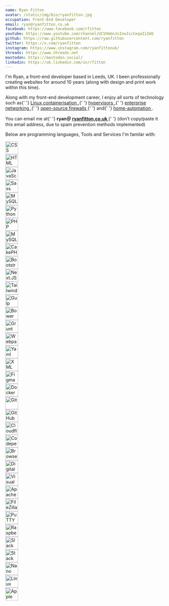 ```yaml
---
name: Ryan Fitton
avatar: /static/img/bio/ryanfitton.jpg
occupation: Front-End Developer
email: ryan@ryanfitton.co.uk
facebook: https://www.facebook.com/rfitton
youtube: https://www.youtube.com/channel/UCVXmGnJsInwJicCeqaZiZmQ
github: https://raw.githubusercontent.com/ryanfitton
twitter: https://x.com/ryanfitton
instagram: https://www.instagram.com/ryanfittonuk/
threads: https://www.threads.net
mastodon: https://mastodon.social/
linkedin: https://uk.linkedin.com/in/rfitton
---
```


<p>
  I'm Ryan, a front-end developer based in Leeds, UK. I been professionally creating websites for
  around 10 years (along with design and print work within this time).
</p>

<p>
  Along with my front-end development career, I enjoy all sorts of technology such as{' '}
  <a href="https://linuxcontainers.org/" target="_blank">
    Linux containerisation
  </a>
  ,{' '}
  <a href="https://www.proxmox.com/en/" target="_blank">
    hypervisors
  </a>
  ,{' '}
  <a href="https://ryanfitton.co.uk/blog/home-network-setup-whats-in-my-rack-2021/" target="_blank">
    enterprise networking
  </a>
  ,{' '}
  <a href="https://www.pfsense.org/" target="_blank">
    open-source firewalls
  </a>{' '}
  and{' '}
  <a
    href="https://ryanfitton.co.uk/blog/how-to-install-home-assistant-within-an-lxc-container/"
    target="_blank"
  >
    home-automation
  </a>
  .
</p>

<p>
  You can email me at{' '}
  <strong>
    ryan＠
    <a
      href="https://ryanfitton.co.uk"
      className="!text-typography-default no-underline dark:!text-typography-default-dark"
    >
      ryanfitton.co.uk
    </a>
  </strong>{' '}
  (don’t copy/paste it this email address, due to spam prevention methods implemented)
</p>

<p>Below are programming languages, Tools and Services I'm familar with:</p>

<div className="mb-16 mt-10 grid grid-cols-4 gap-4 text-center xl:grid-cols-6">
  <div>
    <img
      src="https://raw.githubusercontent.com/devicons/devicon/refs/heads/master/icons/css3/css3-plain-wordmark.svg"
      title="CSS3"
      alt="CSS"
      width="40"
      height="40"
    />
  </div>
  <div>
    <img
      src="https://raw.githubusercontent.com/devicons/devicon/refs/heads/master/icons/html5/html5-original.svg"
      title="HTML5"
      alt="HTML"
      width="40"
      height="40"
    />
  </div>
  <div>
    <img
      src="https://raw.githubusercontent.com/devicons/devicon/refs/heads/master/icons/javascript/javascript-original.svg"
      title="JavaScript"
      alt="JavaScript"
      width="40"
      height="40"
    />
  </div>
  <div>
    <img
      src="https://raw.githubusercontent.com/devicons/devicon/refs/heads/master/icons/sass/sass-original.svg"
      title="Sass"
      alt="Sass"
      width="40"
      height="40"
    />
  </div>
  <div>
    <img
      src="https://raw.githubusercontent.com/devicons/devicon/refs/heads/master/icons/mysql/mysql-original-wordmark.svg"
      title="MySQL"
      alt="MySQL"
      width="40"
      height="40"
    />
  </div>
  <div>
    <img
      src="https://raw.githubusercontent.com/devicons/devicon/refs/heads/master/icons/python/python-original.svg"
      title="Python"
      alt="Python"
      width="40"
      height="40"
    />
  </div>
  <div>
    <img
      src="https://raw.githubusercontent.com/devicons/devicon/refs/heads/master/icons/php/php-original.svg"
      title="PHP"
      alt="PHP"
      width="40"
      height="40"
    />
  </div>
  <div>
    <img
      src="https://raw.githubusercontent.com/devicons/devicon/refs/heads/master/icons/wordpress/wordpress-plain.svg"
      title="WordPress"
      alt="MySQL"
      width="40"
      height="40"
    />
  </div>
  <div>
    <img
      src="https://raw.githubusercontent.com/devicons/devicon/refs/heads/master/icons/cakephp/cakephp-original.svg"
      title="CakePHP"
      alt="CakePHP"
      width="40"
      height="40"
    />
  </div>
  <div>
    <img
      src="https://raw.githubusercontent.com/devicons/devicon/refs/heads/master/icons/bootstrap/bootstrap-original.svg"
      title="Bootstrap"
      alt="Bootstrap"
      width="40"
      height="40"
    />
  </div>
  <div>
    <img
      src="https://raw.githubusercontent.com/devicons/devicon/refs/heads/master/icons/nextjs/nextjs-original.svg"
      title="Next.JS"
      alt="Next.JS"
      width="40"
      height="40"
    />
  </div>
  <div>
    <img
      src="https://raw.githubusercontent.com/devicons/devicon/refs/heads/master/icons/tailwindcss/tailwindcss-original.svg"
      title="Tailwind CSS"
      alt="Tailwind CSS"
      width="40"
      height="40"
    />
  </div>
  <div>
    <img
      src="https://raw.githubusercontent.com/devicons/devicon/refs/heads/master/icons/gulp/gulp-plain.svg"
      title="Gulp"
      alt="Gulp"
      width="40"
      height="40"
    />
  </div>
  <div>
    <img
      src="https://raw.githubusercontent.com/devicons/devicon/refs/heads/master/icons/bower/bower-original.svg"
      title="Bower"
      alt="Bower"
      width="40"
      height="40"
    />
  </div>
  <div>
    <img
      src="https://raw.githubusercontent.com/devicons/devicon/refs/heads/master/icons/grunt/grunt-original.svg"
      title="Grunt"
      alt="Grunt"
      width="40"
      height="40"
    />
  </div>
  <div>
    <img
      src="https://raw.githubusercontent.com/devicons/devicon/refs/heads/master/icons/webpack/webpack-original.svg"
      title="Webpack"
      alt="Webpack"
      width="40"
      height="40"
    />
  </div>
  <div>
    <img
      src="https://raw.githubusercontent.com/devicons/devicon/refs/heads/master/icons/yaml/yaml-original.svg"
      title="Yaml"
      alt="Yaml"
      width="40"
      height="40"
    />
  </div>
  <div>
    <img
      src="https://raw.githubusercontent.com/devicons/devicon/refs/heads/master/icons/xml/xml-original.svg"
      title="XML"
      alt="XML"
      width="40"
      height="40"
    />
  </div>
  <div>
    <img
      src="https://raw.githubusercontent.com/devicons/devicon/refs/heads/master/icons/figma/figma-original.svg"
      title="Figma"
      alt="Figma"
      width="40"
      height="40"
    />
  </div>
  <div>
    <img
      src="https://raw.githubusercontent.com/devicons/devicon/refs/heads/master/icons/docker/docker-original.svg"
      title="Docker"
      alt="Docker"
      width="40"
      height="40"
    />
  </div>
  <div>
    <img
      src="https://raw.githubusercontent.com/devicons/devicon/refs/heads/master/icons/git/git-original-wordmark.svg"
      title="Git"
      alt="Git"
      width="40"
      height="40"
    />
  </div>
  <div>
    <img
      src="https://raw.githubusercontent.com/devicons/devicon/refs/heads/master/icons/githubactions/githubactions-plain.svg"
      title="GitHub Actions"
      alt="GitHub Actions"
      width="40"
      height="40"
    />
  </div>
  <div>
    <img
      src="https://raw.githubusercontent.com/devicons/devicon/refs/heads/master/icons/cloudflare/cloudflare-original.svg"
      title="Cloudflare"
      alt="Cloudflare"
      width="40"
      height="40"
    />
  </div>
  <div>
    <img
      src="https://raw.githubusercontent.com/devicons/devicon/refs/heads/master/icons/codepen/codepen-original.svg"
      title="Codepen"
      alt="Codepen"
      width="40"
      height="40"
    />
  </div>
  <div>
    <img
      src="https://raw.githubusercontent.com/devicons/devicon/refs/heads/master/icons/browserstack/browserstack-original.svg"
      title="Browserstack"
      alt="Browserstack"
      width="40"
      height="40"
    />
  </div>
  <div>
    <img
      src="https://raw.githubusercontent.com/devicons/devicon/refs/heads/master/icons/digitalocean/digitalocean-original.svg"
      title="Digital Ocean"
      alt="Digital Ocean"
      width="40"
      height="40"
    />
  </div>
  <div>
    <img
      src="https://raw.githubusercontent.com/devicons/devicon/refs/heads/master/icons/vscode/vscode-original.svg"
      title="Visual Studio Code"
      alt="Visual Studio Code"
      width="40"
      height="40"
    />
  </div>
  <div>
    <img
      src="https://raw.githubusercontent.com/devicons/devicon/refs/heads/master/icons/apache/apache-original.svg"
      title="Apache"
      alt="Apache"
      width="40"
      height="40"
    />
  </div>
  <div>
    <img
      src="https://raw.githubusercontent.com/devicons/devicon/refs/heads/master/icons/filezilla/filezilla-original.svg"
      title="FileZilla"
      alt="FileZilla"
      width="40"
      height="40"
    />
  </div>
  <div>
    <img
      src="https://raw.githubusercontent.com/devicons/devicon/refs/heads/master/icons/putty/putty-original.svg"
      title="PuTTY"
      alt="PuTTY"
      width="40"
      height="40"
    />
  </div>
  <div>
    <img
      src="https://raw.githubusercontent.com/devicons/devicon/refs/heads/master/icons/raspberrypi/raspberrypi-original.svg"
      title="Raspberry Pi"
      alt="Raspberry Pi"
      width="40"
      height="40"
    />
  </div>
  <div>
    <img
      src="https://raw.githubusercontent.com/devicons/devicon/refs/heads/master/icons/slack/slack-original.svg"
      title="Slack"
      alt="Slack"
      width="40"
      height="40"
    />
  </div>
  <div>
    <img
      src="https://raw.githubusercontent.com/devicons/devicon/refs/heads/master/icons/stackoverflow/stackoverflow-original.svg"
      title="Stack Overflow"
      alt="Stack Overflow"
      width="40"
      height="40"
    />
  </div>
  <div>
    <img
      src="https://raw.githubusercontent.com/devicons/devicon/refs/heads/master/icons/nano/nano-original.svg"
      title="Nano"
      alt="Nano"
      width="40"
      height="40"
    />
  </div>
  <div>
    <img
      src="https://raw.githubusercontent.com/devicons/devicon/refs/heads/master/icons/linux/linux-original.svg"
      title="Linux"
      alt="Linux"
      width="40"
      height="40"
    />
  </div>
  <div>
    <img
      src="https://raw.githubusercontent.com/devicons/devicon/refs/heads/master/icons/apple/apple-original.svg"
      title="Apple"
      alt="Apple"
      width="40"
      height="40"
    />
  </div>
</div>
